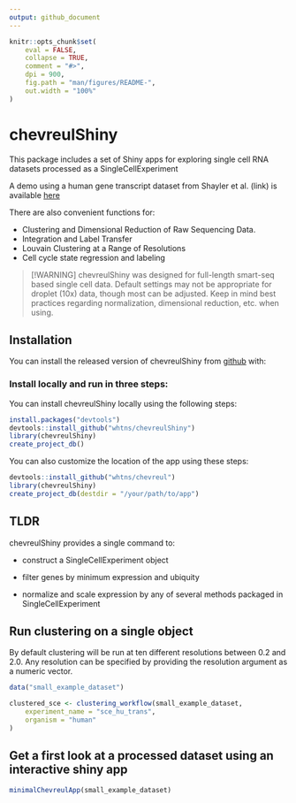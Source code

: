 ```yaml
---
output: github_document
---
```


<!-- README.md is generated from README.Rmd. Please edit that file -->

```r
knitr::opts_chunk$set(
    eval = FALSE,
    collapse = TRUE,
    comment = "#>",
    dpi = 900,
    fig.path = "man/figures/README-",
    out.width = "100%"
)
```


# chevreulShiny

This package includes a set of Shiny apps for exploring single cell RNA datasets processed as a SingleCellExperiment

A demo using a human gene transcript dataset from Shayler et al. (link) is available <a href="http://cobrinik-1.saban-chla.usc.edu:8080/app/objectApp" target="_blank" rel="noopener noreferrer">here</a>

There are also convenient functions for:

-   Clustering and Dimensional Reduction of Raw Sequencing Data.
-   Integration and Label Transfer
-   Louvain Clustering at a Range of Resolutions
-   Cell cycle state regression and labeling

> [!WARNING]
> chevreulShiny was designed for full-length smart-seq based single cell data. Default settings may not be appropriate for droplet (10x) data, though most can be adjusted. Keep in mind best practices regarding normalization, dimensional reduction, etc. when using. 

## Installation

You can install the released version of chevreulShiny from <a href="https://github.com/whtns/chevreulShiny" target="_blank" rel="noopener noreferrer">github</a> with:

### Install locally and run in three steps:

You can install chevreulShiny locally using the following steps:

```r
install.packages("devtools")
devtools::install_github("whtns/chevreulShiny")
library(chevreulShiny)
create_project_db()
```

You can also customize the location of the app using these steps:

```r
devtools::install_github("whtns/chevreul")
library(chevreulShiny)
create_project_db(destdir = "/your/path/to/app")
```


## TLDR

chevreulShiny provides a single command to:

-   construct a SingleCellExperiment object

-   filter genes by minimum expression and ubiquity

-   normalize and scale expression by any of several methods packaged in SingleCellExperiment

## Run clustering on a single object

By default clustering will be run at ten different resolutions between 0.2 and 2.0. Any resolution can be specified by providing the resolution argument as a numeric vector.

```r

data("small_example_dataset")

clustered_sce <- clustering_workflow(small_example_dataset,
    experiment_name = "sce_hu_trans",
    organism = "human"
)
```

## Get a first look at a processed dataset using an interactive shiny app

```r
minimalChevreulApp(small_example_dataset)
```
